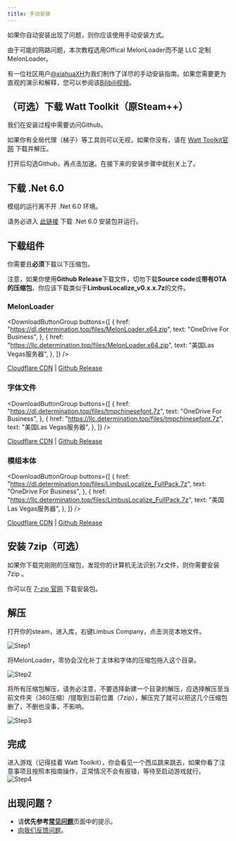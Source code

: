 ```yaml
---
title: 手动安装
---
```



如果你自动安装出现了问题，则你应该使用手动安装方式。

由于可能的网路问题，本次教程选用Offical MelonLoader而不是 LLC 定制 MelonLoader。

有一位社区用户[@xiahuaXH](https://space.bilibili.com/40199664)为我们制作了详尽的手动安装指南。如果您需要更为直观的演示和解释，您可以参阅该[Bilibili视频](https://www.bilibili.com/video/BV19j411d7nx)。

## （可选）下载 Watt Toolkit（原Steam++）

我们在安装过程中需要访问Github。

如果你有全局代理（梯子）等工具则可以无视，如果你没有，请在 [Watt Toolkit官网](https://steampp.net/) 下载并解压。

打开后勾选Github，再点击加速。在接下来的安装步骤中就别关上了。

## 下载 .Net 6.0

模组的运行离不开 .Net 6.0 环境。

请务必进入 [此链接](https://download.visualstudio.microsoft.com/download/pr/4a725ea4-cd2c-4383-9b63-263156d5f042/d973777b32563272b85617105a06d272/dotnet-sdk-6.0.406-win-x64.exe) 下载 .Net 6.0 安装包并运行。

## 下载组件

你需要且**必须**下载以下压缩包。

注意，如果你使用**Github Release**下载文件，切勿下载**Source code**或**带有OTA的压缩包**，你应该下载类似于**LimbusLocalize_v0.x.x.7z**的文件。

### MelonLoader

<DownloadButtonGroup
  buttons={[
    {
      href: "https://dl.determination.top/files/MelonLoader.x64.zip",
      text: "OneDrive For Business",
    },
    {
      href: "https://llc.determination.top/files/MelonLoader.x64.zip",
      text: "美国Las Vegas服务器",
    },
  ]}
/>

[Cloudflare CDN](https://limbus.determination.top/files/MelonLoader.x64.zip) | [Github Release](https://github.com/LavaGang/MelonLoader/releases/latest)

### 字体文件

<DownloadButtonGroup
  buttons={[
    {
      href: "https://dl.determination.top/files/tmpchinesefont.7z",
      text: "OneDrive For Business",
    },
    {
      href: "https://llc.determination.top/files/tmpchinesefont.7z",
      text: "美国Las Vegas服务器",
    },
  ]}
/>

[Cloudflare CDN](https://limbus.determination.top/files/tmpchinesefont.7z) | [Github Release](https://github.com/LocalizeLimbusCompany/LLC_ChineseFontAsset/releases/latest)

### 模组本体

<DownloadButtonGroup
  buttons={[
    {
      href: "https://dl.determination.top/files/LimbusLocalize_FullPack.7z",
      text: "OneDrive For Business",
    },
    {
      href: "https://llc.determination.top/files/LimbusLocalize_FullPack.7z",
      text: "美国Las Vegas服务器",
    },
  ]}
/>

[Cloudflare CDN](https://limbus.determination.top/files/LimbusLocalize_FullPack.7z) | [Github Release](https://github.com/LocalizeLimbusCompany/LocalizeLimbusCompany/releases/latest)

## 安装 7zip（可选）

如果你下载完刚刚的压缩包，发现你的计算机无法识别.7z文件，则你需要安装7zip 。

你可以在 [7-zip 官网](https://7-zip.org/a/7z2301-x64.exe) 下载安装包。

## 解压

打开你的steam，进入库，右键Limbus Company，点击浏览本地文件。

![Step1](/img/page/install-step1.webp)

将MelonLoader，零协会汉化补丁主体和字体的压缩包拖入这个目录。

![Step2](/img/page/install-step2.webp)

将所有压缩包解压，请务必注意，不要选择新建一个目录的解压，应选择解压至当前文件夹（360压缩）/提取到当前位置（7zip），解压完了就可以把这几个压缩包删了，不删也没事，不影响。

![Step3](/img/page/install-step3.webp)

## 完成

进入游戏（记得挂着 Watt Toolkit），你会看见一个西瓜跳来跳去，如果你看了注意事项且按照本指南操作，正常情况不会有报错，等待至启动游戏就行。
![Step4](/img/page/install-step4.webp)

## 出现问题？

- 请**优先参考**[**常见问题**](https://www.zeroasso.top/docs/question)页面中的提示。
- [向我们反馈问题](/docs/callus)。
